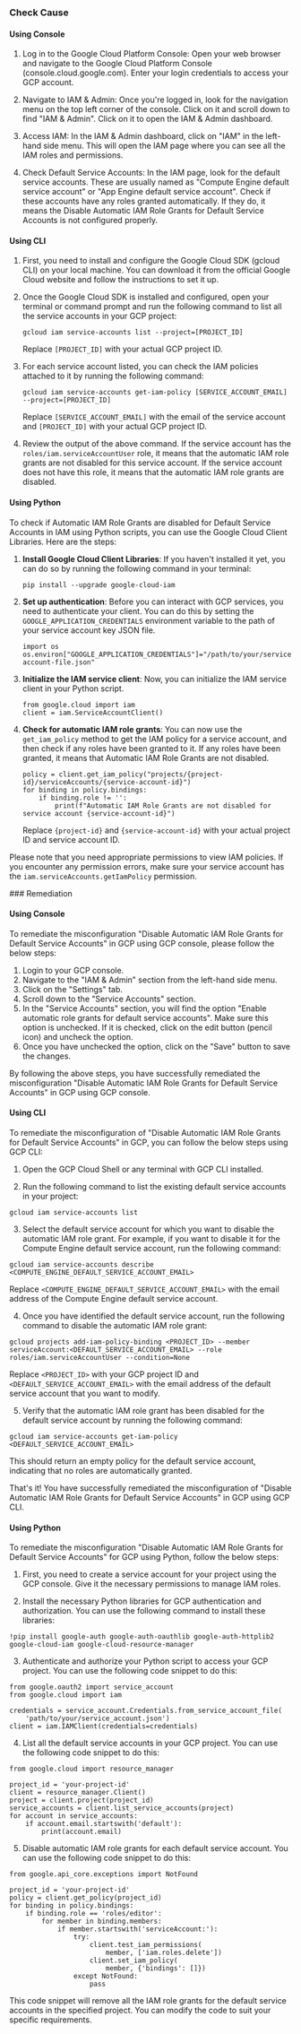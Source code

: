 

<Tabs><Tab title='Cause'>
### Check Cause

#### Using Console

1. Log in to the Google Cloud Platform Console: Open your web browser and navigate to the Google Cloud Platform Console (console.cloud.google.com). Enter your login credentials to access your GCP account.

2. Navigate to IAM & Admin: Once you're logged in, look for the navigation menu on the top left corner of the console. Click on it and scroll down to find "IAM & Admin". Click on it to open the IAM & Admin dashboard.

3. Access IAM: In the IAM & Admin dashboard, click on "IAM" in the left-hand side menu. This will open the IAM page where you can see all the IAM roles and permissions.

4. Check Default Service Accounts: In the IAM page, look for the default service accounts. These are usually named as "Compute Engine default service account" or "App Engine default service account". Check if these accounts have any roles granted automatically. If they do, it means the Disable Automatic IAM Role Grants for Default Service Accounts is not configured properly.

#### Using CLI

1. First, you need to install and configure the Google Cloud SDK (gcloud CLI) on your local machine. You can download it from the official Google Cloud website and follow the instructions to set it up.

2. Once the Google Cloud SDK is installed and configured, open your terminal or command prompt and run the following command to list all the service accounts in your GCP project:

   ```
   gcloud iam service-accounts list --project=[PROJECT_ID]
   ```

   Replace `[PROJECT_ID]` with your actual GCP project ID.

3. For each service account listed, you can check the IAM policies attached to it by running the following command:

   ```
   gcloud iam service-accounts get-iam-policy [SERVICE_ACCOUNT_EMAIL] --project=[PROJECT_ID]
   ```

   Replace `[SERVICE_ACCOUNT_EMAIL]` with the email of the service account and `[PROJECT_ID]` with your actual GCP project ID.

4. Review the output of the above command. If the service account has the `roles/iam.serviceAccountUser` role, it means that the automatic IAM role grants are not disabled for this service account. If the service account does not have this role, it means that the automatic IAM role grants are disabled.

#### Using Python

To check if Automatic IAM Role Grants are disabled for Default Service Accounts in IAM using Python scripts, you can use the Google Cloud Client Libraries. Here are the steps:

1. **Install Google Cloud Client Libraries**: If you haven't installed it yet, you can do so by running the following command in your terminal:
   ```
   pip install --upgrade google-cloud-iam
   ```
2. **Set up authentication**: Before you can interact with GCP services, you need to authenticate your client. You can do this by setting the `GOOGLE_APPLICATION_CREDENTIALS` environment variable to the path of your service account key JSON file.
   ```
   import os
   os.environ["GOOGLE_APPLICATION_CREDENTIALS"]="/path/to/your/service-account-file.json"
   ```
3. **Initialize the IAM service client**: Now, you can initialize the IAM service client in your Python script.
   ```
   from google.cloud import iam
   client = iam.ServiceAccountClient()
   ```
4. **Check for automatic IAM role grants**: You can now use the `get_iam_policy` method to get the IAM policy for a service account, and then check if any roles have been granted to it. If any roles have been granted, it means that Automatic IAM Role Grants are not disabled.
   ```
   policy = client.get_iam_policy("projects/{project-id}/serviceAccounts/{service-account-id}")
   for binding in policy.bindings:
       if binding.role != '':
           print(f"Automatic IAM Role Grants are not disabled for service account {service-account-id}")
   ```
   Replace `{project-id}` and `{service-account-id}` with your actual project ID and service account ID.

Please note that you need appropriate permissions to view IAM policies. If you encounter any permission errors, make sure your service account has the `iam.serviceAccounts.getIamPolicy` permission.

</Tab>

<Tab title='Remediation'>
### Remediation

#### Using Console

To remediate the misconfiguration "Disable Automatic IAM Role Grants for Default Service Accounts" in GCP using GCP console, please follow the below steps:

1. Login to your GCP console.
2. Navigate to the "IAM & Admin" section from the left-hand side menu.
3. Click on the "Settings" tab.
4. Scroll down to the "Service Accounts" section.
5. In the "Service Accounts" section, you will find the option "Enable automatic role grants for default service accounts". Make sure this option is unchecked. If it is checked, click on the edit button (pencil icon) and uncheck the option.
6. Once you have unchecked the option, click on the "Save" button to save the changes.

By following the above steps, you have successfully remediated the misconfiguration "Disable Automatic IAM Role Grants for Default Service Accounts" in GCP using GCP console.

#### Using CLI

To remediate the misconfiguration of "Disable Automatic IAM Role Grants for Default Service Accounts" in GCP, you can follow the below steps using GCP CLI:

1. Open the GCP Cloud Shell or any terminal with GCP CLI installed.

2. Run the following command to list the existing default service accounts in your project:

```
gcloud iam service-accounts list
```

3. Select the default service account for which you want to disable the automatic IAM role grant. For example, if you want to disable it for the Compute Engine default service account, run the following command:

```
gcloud iam service-accounts describe <COMPUTE_ENGINE_DEFAULT_SERVICE_ACCOUNT_EMAIL>
```

Replace `<COMPUTE_ENGINE_DEFAULT_SERVICE_ACCOUNT_EMAIL>` with the email address of the Compute Engine default service account.

4. Once you have identified the default service account, run the following command to disable the automatic IAM role grant:

```
gcloud projects add-iam-policy-binding <PROJECT_ID> --member serviceAccount:<DEFAULT_SERVICE_ACCOUNT_EMAIL> --role roles/iam.serviceAccountUser --condition=None
```

Replace `<PROJECT_ID>` with your GCP project ID and `<DEFAULT_SERVICE_ACCOUNT_EMAIL>` with the email address of the default service account that you want to modify.

5. Verify that the automatic IAM role grant has been disabled for the default service account by running the following command:

```
gcloud iam service-accounts get-iam-policy <DEFAULT_SERVICE_ACCOUNT_EMAIL>
```

This should return an empty policy for the default service account, indicating that no roles are automatically granted. 

That's it! You have successfully remediated the misconfiguration of "Disable Automatic IAM Role Grants for Default Service Accounts" in GCP using GCP CLI.

#### Using Python

To remediate the misconfiguration "Disable Automatic IAM Role Grants for Default Service Accounts" for GCP using Python, follow the below steps:

1. First, you need to create a service account for your project using the GCP console. Give it the necessary permissions to manage IAM roles.

2. Install the necessary Python libraries for GCP authentication and authorization. You can use the following command to install these libraries:

```
!pip install google-auth google-auth-oauthlib google-auth-httplib2 google-cloud-iam google-cloud-resource-manager
```

3. Authenticate and authorize your Python script to access your GCP project. You can use the following code snippet to do this:

```
from google.oauth2 import service_account
from google.cloud import iam

credentials = service_account.Credentials.from_service_account_file(
    'path/to/your/service_account.json')
client = iam.IAMClient(credentials=credentials)
```

4. List all the default service accounts in your GCP project. You can use the following code snippet to do this:

```
from google.cloud import resource_manager

project_id = 'your-project-id'
client = resource_manager.Client()
project = client.project(project_id)
service_accounts = client.list_service_accounts(project)
for account in service_accounts:
    if account.email.startswith('default'):
        print(account.email)
```

5. Disable automatic IAM role grants for each default service account. You can use the following code snippet to do this:

```
from google.api_core.exceptions import NotFound

project_id = 'your-project-id'
policy = client.get_policy(project_id)
for binding in policy.bindings:
    if binding.role == 'roles/editor':
        for member in binding.members:
            if member.startswith('serviceAccount:'):
                try:
                    client.test_iam_permissions(
                        member, ['iam.roles.delete'])
                    client.set_iam_policy(
                        member, {'bindings': []})
                except NotFound:
                    pass
```

This code snippet will remove all the IAM role grants for the default service accounts in the specified project. You can modify the code to suit your specific requirements.


</Tab>
</Tabs>